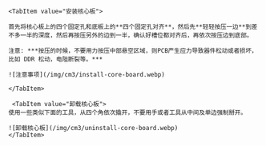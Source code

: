 
<Tabs queryString="组装">

    <TabItem value="安装核心板">
    
    首先将核心板上的四个固定孔和底板上的**四个固定孔对齐**，然后先**轻轻按压一边**到差不多一半的深度，然后再按压另外的边到一半，确认好槽位都对齐后，再依次按压边到底部。

    注意: ***按压的时候，不要用力按压中部悬空区域，则PCB产生应力导致器件松动或者损坏，比如 DDR 松动，电阻断裂等。***

    ![注意事项](/img/cm3/install-core-board.webp)

    </TabItem>

     <TabItem value="卸载核心板">
    使用一些类似下面的工具，从四个角依次撬开，不要用手或者工具从中间及单边强制掰开。

    ![卸载核心板](/img/cm3/uninstall-core-board.webp)
    </TabItem>
</Tabs>
